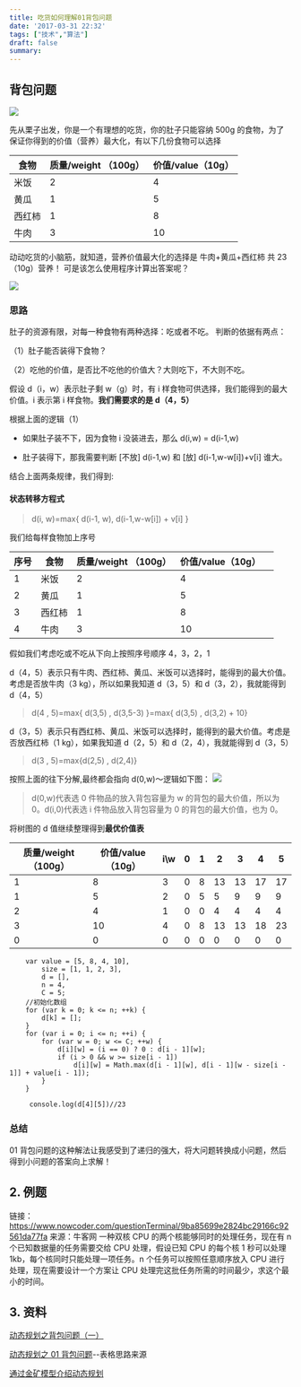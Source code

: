 ```yaml
---
title: 吃货如何理解01背包问题
date: '2017-03-31 22:32'
tags: ["技术","算法"]
draft: false
summary: 
---
```

## 背包问题

![](https://images.scar.site/20220223234709.png)

先从栗子出发，你是一个有理想的吃货，你的肚子只能容纳 500g 的食物，为了保证你得到的价值（营养）最大化，有以下几份食物可以选择

| 食物   | 质量/weight （100g） | 价值/value（10g） |
| ------ | -------------------- | ----------------- |
| 米饭   | 2                    | 4                 |
| 黄瓜   | 1                    | 5                 |
| 西红柿 | 1                    | 8                 |
| 牛肉   | 3                    | 10                |

动动吃货的小脑筋，就知道，营养价值最大化的选择是
牛肉+黄瓜+西红柿 共 23（10g）营养！
可是该怎么使用程序计算出答案呢？

![](https://images.scar.site/20220223234716.png)

### 思路

肚子的资源有限，对每一种食物有两种选择：吃或者不吃。
判断的依据有两点：

（1）肚子能否装得下食物？

（2）吃他的价值，是否比不吃他的价值大？大则吃下，不大则不吃。

假设 d（i，w）表示肚子剩 w（g）时，有 i 样食物可供选择，我们能得到的最大价值。i 表示第 i 样食物。**我们需要求的是 d（4，5）**

根据上面的逻辑（1）

- 如果肚子装不下，因为食物 i 没装进去，那么 d(i,w) = d(i-1,w)

- 肚子装得下，那我需要判断 [不放] d(i-1,w) 和 [放] d(i-1,w-w[i])+v[i] 谁大。

结合上面两条规律，我们得到:

#### 状态转移方程式

> d(i, w)=max{ d(i-1, w), d(i-1,w-w[i]) + v[i] }

我们给每样食物加上序号

| 序号 | 食物   | 质量/weight （100g） | 价值/value（10g） |     |
| ---- | ------ | -------------------- | ----------------- | --- |
| 1    | 米饭   | 2                    | 4                 |
| 2    | 黄瓜   | 1                    | 5                 |
| 3    | 西红柿 | 1                    | 8                 |
| 4    | 牛肉   | 3                    | 10                |

假如我们考虑吃或不吃从下向上按照序号顺序 4，3，2，1

d（4，5）表示只有牛肉、西红柿、黄瓜、米饭可以选择时，能得到的最大价值。考虑是否放牛肉（3 kg），所以如果我知道 d（3，5）和 d（3，2），我就能得到 d（4，5）

> d(4 , 5)=max{ d(3,5) , d(3,5-3) }=max{ d(3,5) , d(3,2) + 10}

d（3，5）表示只有西红柿、黄瓜、米饭可以选择时，能得到的最大价值。考虑是否放西红柿（1 kg），如果我知道 d（2，5）和 d（2，4），我就能得到 d（3，5）

> d(3 , 5)=max{d(2,5) , d(2,4)}

按照上面的往下分解,最终都会指向 d(0,w)～逻辑如下图：
![](https://images.scar.site/20220223234811.png)

> d(0,w)代表选 0 件物品的放入背包容量为 w 的背包的最大价值，所以为 0。d(i,0)代表选 i 件物品放入背包容量为 0 的背包的最大价值，也为 0。

将树图的 d 值继续整理得到**最优价值表**

| 质量/weight（100g） | 价值/value（10g） | i\w | 0   | 1   | 2   | 3   | 4   | 5   |
| ------------------- | ----------------- | --- | --- | --- | --- | --- | --- | --- |
| 1                   | 8                 | 3   | 0   | 8   | 13  | 13  | 17  | 17  |
| 1                   | 5                 | 2   | 0   | 5   | 5   | 9   | 9   | 9   |
| 2                   | 4                 | 1   | 0   | 0   | 4   | 4   | 4   | 4   |
| 3                   | 10                | 4   | 0   | 8   | 13  | 13  | 18  | 23  |
| 0                   | 0                 | 0   | 0   | 0   | 0   | 0   | 0   | 0   |

```
    var value = [5, 8, 4, 10],
        size = [1, 1, 2, 3],
        d = [],
        n = 4,
        C = 5;
    //初始化数组
    for (var k = 0; k <= n; ++k) {
        d[k] = [];
    }
    for (var i = 0; i <= n; ++i) {
        for (var w = 0; w <= C; ++w) {
            d[i][w] = (i == 0) ? 0 : d[i - 1][w];
            if (i > 0 && w >= size[i - 1])
                d[i][w] = Math.max(d[i - 1][w], d[i - 1][w - size[i - 1]] + value[i - 1]);
        }
    }

     console.log(d[4][5])//23
```

### 总结

01 背包问题的这种解法让我感受到了递归的强大，将大问题转换成小问题，然后得到小问题的答案向上求解！

## 2. 例题

链接：https://www.nowcoder.com/questionTerminal/9ba85699e2824bc29166c92561da77fa
来源：牛客网
一种双核 CPU 的两个核能够同时的处理任务，现在有 n 个已知数据量的任务需要交给 CPU 处理，假设已知 CPU 的每个核 1 秒可以处理 1kb，每个核同时只能处理一项任务。n 个任务可以按照任意顺序放入 CPU 进行处理，现在需要设计一个方案让 CPU 处理完这批任务所需的时间最少，求这个最小的时间。

## 3. 资料

[动态规划之背包问题（一）](http://hawstein.com/2013/03/01/dp-knapsack/)

[动态规划之 01 背包问题](http://blog.csdn.net/mu399/article/details/7722810)--表格思路来源

[通过金矿模型介绍动态规划](http://www.cnblogs.com/SDJL/archive/2008/08/22/1274312.html)
